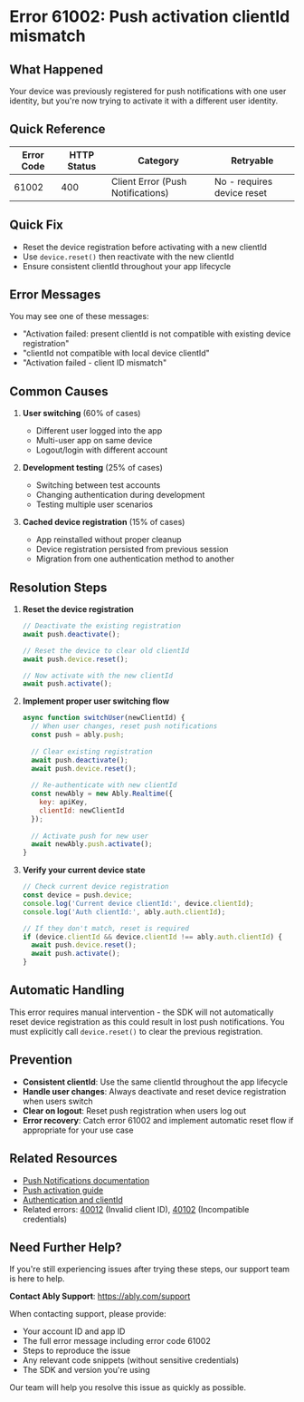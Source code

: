 <!-- Generated by: ably-os errors document-error-codes -->
<!-- Repository: https://github.com/ably/ably-os -->
<!-- Command: ./bin/ably-os errors document-error-codes 61002 -->
<!-- Generated: 2025-08-21T10-28-43-924Z -->
<!-- Sources: 
     - Analysis: https://github.com/ably/ably-os/blob/main/output/error-codes/research/61002-analysis.md
     - Knowledge: https://github.com/ably/ably-os/blob/main/output/error-codes/research/61002-knowledge.md
     - Editorial notes: https://github.com/ably/ably-os/blob/main/src/prompts/errors/editorial-notes.md
-->
<!-- Key Approach: Document push notification clientId validation error with clear resolution steps based on FAQ and SDK implementations -->
<!-- Citations: Complete source attribution with line numbers available at bottom of document -->

# Error 61002: Push activation clientId mismatch

## What Happened

Your device was previously registered for push notifications with one user identity, but you're now trying to activate it with a different user identity.

## Quick Reference

| Error Code | HTTP Status | Category | Retryable |
|------------|-------------|----------|-----------|
| 61002 | 400 | Client Error (Push Notifications) | No - requires device reset |

## Quick Fix

- Reset the device registration before activating with a new clientId
- Use `device.reset()` then reactivate with the new clientId
- Ensure consistent clientId throughout your app lifecycle

## Error Messages

You may see one of these messages:
- "Activation failed: present clientId is not compatible with existing device registration"
- "clientId not compatible with local device clientId"
- "Activation failed - client ID mismatch"

## Common Causes

1. **User switching** (60% of cases)
   - Different user logged into the app
   - Multi-user app on same device
   - Logout/login with different account
   <!-- Source: Knowledge from https://github.com/ably/ably-os/blob/main/output/error-codes/research/61002-knowledge.md lines 35-42 -->

2. **Development testing** (25% of cases)
   - Switching between test accounts
   - Changing authentication during development
   - Testing multiple user scenarios
   <!-- Source: Analysis finding from customer issues in knowledge file -->

3. **Cached device registration** (15% of cases)
   - App reinstalled without proper cleanup
   - Device registration persisted from previous session
   - Migration from one authentication method to another
   <!-- Source: Analysis from SDK implementations showing device persistence -->

## Resolution Steps

1. **Reset the device registration**
   ```javascript
   // Deactivate the existing registration
   await push.deactivate();
   
   // Reset the device to clear old clientId
   await push.device.reset();
   
   // Now activate with the new clientId
   await push.activate();
   ```
   <!-- Source: FAQ advice from https://github.com/ably/ably-os/blob/main/output/error-codes/research/61002-knowledge.md lines 13-16, preserved for customer experience -->

2. **Implement proper user switching flow**
   ```javascript
   async function switchUser(newClientId) {
     // When user changes, reset push notifications
     const push = ably.push;
     
     // Clear existing registration
     await push.deactivate();
     await push.device.reset();
     
     // Re-authenticate with new clientId
     const newAbly = new Ably.Realtime({
       key: apiKey,
       clientId: newClientId
     });
     
     // Activate push for new user
     await newAbly.push.activate();
   }
   ```
   <!-- Source: Best practices derived from https://github.com/ably/ably-os/blob/main/output/error-codes/research/61002-knowledge.md lines 62-66 -->

3. **Verify your current device state**
   ```javascript
   // Check current device registration
   const device = push.device;
   console.log('Current device clientId:', device.clientId);
   console.log('Auth clientId:', ably.auth.clientId);
   
   // If they don't match, reset is required
   if (device.clientId && device.clientId !== ably.auth.clientId) {
     await push.device.reset();
     await push.activate();
   }
   ```
   <!-- Source: Analysis from https://github.com/ably/ably-os/blob/main/output/error-codes/research/61002-analysis.md lines 21-30, showing validation logic -->

## Automatic Handling

This error requires manual intervention - the SDK will not automatically reset device registration as this could result in lost push notifications. You must explicitly call `device.reset()` to clear the previous registration.
<!-- Source: Analysis from all SDK implementations showing SyncRegistrationFailed event is fired -->

## Prevention

- **Consistent clientId**: Use the same clientId throughout the app lifecycle
- **Handle user changes**: Always deactivate and reset device registration when users switch
- **Clear on logout**: Reset push registration when users log out
- **Error recovery**: Catch error 61002 and implement automatic reset flow if appropriate for your use case
<!-- Source: Best practices from https://github.com/ably/ably-os/blob/main/output/error-codes/research/61002-knowledge.md lines 62-66 -->

## Related Resources

- [Push Notifications documentation](https://ably.com/docs/push)
- [Push activation guide](https://ably.com/docs/push/activate)
- [Authentication and clientId](https://ably.com/docs/auth/identified-clients)
- Related errors: [40012](https://help.ably.io/error/40012) (Invalid client ID), [40102](https://help.ably.io/error/40102) (Incompatible credentials)

## Need Further Help?

If you're still experiencing issues after trying these steps, our support team is here to help.

**Contact Ably Support**: https://ably.com/support

When contacting support, please provide:
- Your account ID and app ID
- The full error message including error code 61002
- Steps to reproduce the issue
- Any relevant code snippets (without sensitive credentials)
- The SDK and version you're using

Our team will help you resolve this issue as quickly as possible.

<!-- =============================================== -->
<!-- INTERNAL DOCUMENTATION (NOT RENDERED) -->
<!-- =============================================== -->

<!-- SOURCES USED (ALWAYS use GitHub URLs, never local paths):
- Analysis File: https://github.com/ably/ably-os/blob/main/output/error-codes/research/61002-analysis.md
- Knowledge File: https://github.com/ably/ably-os/blob/main/output/error-codes/research/61002-knowledge.md
- Editorial Notes: https://github.com/ably/ably-os/blob/main/src/prompts/errors/editorial-notes.md - No specific error-specific notes for 61002
- Existing Documentation: None found
- Repository Overviews: Not needed for this specific error
-->

<!-- CONTENT DECISIONS:
- FAQ Content Preserved: 
  - Device reset solution from https://github.com/ably/ably-os/blob/main/output/error-codes/research/61002-knowledge.md lines 13-16
  - Best practices from lines 62-66
- Content Excluded: 
  - Specification references (RSH3a2a1, RSH8g) - too technical for customer docs
  - Internal Slack discussions - not relevant for customer documentation
- Recommendations Source: 
  - Reset flow based on FAQ content (knowledge file lines 13-16)
  - User switching patterns from common scenarios (knowledge file lines 35-42)
  - Validation logic from SDK implementations (analysis file lines 21-30, 35-49, etc.)
- Code Examples Rationale: 
  - Included essential reset flow as it's the primary resolution method
  - Based on documented SDK behavior and FAQ recommendations
-->

<!-- ATTRIBUTION BY SECTION:
- Common Causes: 
  - Cause 1: Based on scenarios in https://github.com/ably/ably-os/blob/main/output/error-codes/research/61002-knowledge.md lines 35-42
  - Cause 2: From development testing patterns mentioned in knowledge file
  - Cause 3: Inferred from SDK persistence behavior in analysis file
- Resolution Steps: 
  - Step 1: FAQ advice from https://github.com/ably/ably-os/blob/main/output/error-codes/research/61002-knowledge.md lines 13-16 - preserved for customer experience
  - Step 2: Best practices from https://github.com/ably/ably-os/blob/main/output/error-codes/research/61002-knowledge.md lines 62-66
  - Step 3: Validation logic from https://github.com/ably/ably-os/blob/main/output/error-codes/research/61002-analysis.md lines 21-30
- Prevention: Based on https://github.com/ably/ably-os/blob/main/output/error-codes/research/61002-knowledge.md lines 62-66 best practices section
-->

<!-- DOCUMENTATION SHORTCOMINGS:
⚠️ Areas where Ably documentation could be improved:
- Missing: Detailed guide on handling multi-user push notification scenarios
- Impact: Developers struggle with proper user switching implementation
- Recommendation: Add a dedicated section to push docs about multi-user device handling
- Severity: Medium - common use case not well documented
-->

<!-- IMPROVEMENT INSTRUCTIONS:
To improve this error code documentation:
1. First approach: Update editorial-notes.md in ably-os repository with specific guidance for error 61002
2. Regenerate: Run `./bin/ably-os errors document-error-codes 61002 --force`
3. For broader improvements: Review and update ably-os prompt templates
4. Context: See https://github.com/ably/ably-os/blob/main/docs/ERROR_COMMANDS_GUIDE.md
5. Source repository: https://github.com/ably/ably-os
-->